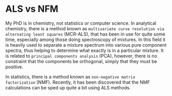# ALS vs NFM

My PhD is in chemistry, not statistics or computer science. In analytical chemistry, there is a method known as `multivariate curve resolution via alternating least squares` (MCR-ALS), 
that has been in use for quite some time, especially among those doing spectroscopy of mixtures. In this field it is 
heavily used to separate a mixture spectrum into various pure component spectra, thus helping to determine what exactly
is in a particular mixture. It is related to `principal components analysis` (PCA), however, there is no constraint 
that the components be orthogonal, simply that they must be positive. 

In statistics, there is a method known as `non-negative matrix factorization` (NMF). Recently, it has been discovered that
the NMF calculations can be sped up quite a bit using ALS methods. 